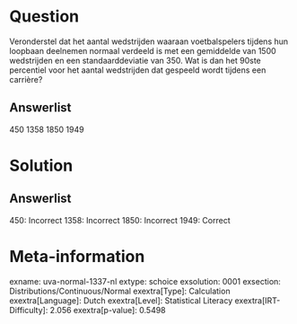 Question
========

Veronderstel dat het aantal wedstrijden waaraan voetbalspelers tijdens
hun loopbaan deelnemen normaal verdeeld is met een gemiddelde van 1500
wedstrijden en een standaarddeviatie van 350. Wat is dan het 90ste
percentiel voor het aantal wedstrijden dat gespeeld wordt tijdens een
carrière?

Answerlist
----------

450
1358
1850
1949

Solution
========

Answerlist
----------

450: Incorrect
1358: Incorrect
1850: Incorrect
1949: Correct

Meta-information
================
exname: uva-normal-1337-nl
extype: schoice
exsolution: 0001
exsection: Distributions/Continuous/Normal
exextra[Type]: Calculation
exextra[Language]: Dutch
exextra[Level]: Statistical Literacy
exextra[IRT-Difficulty]: 2.056
exextra[p-value]: 0.5498
